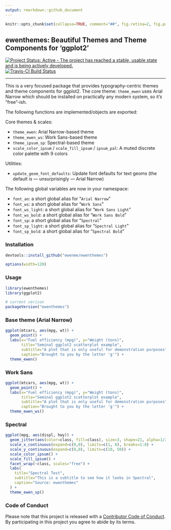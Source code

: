 ```yaml
---
output: rmarkdown::github_document
---
```

```r
knitr::opts_chunk$set(collapse=TRUE, comment="##", fig.retina=2, fig.path = "README_figs/README-")
```

## ewenthemes: Beautiful Themes and Theme Components for 'ggplot2'

[![Project Status: Active - The project has reached a stable, usable state and is being actively developed.](http://www.repostatus.org/badges/0.1.0/active.svg)](http://www.repostatus.org/#active)
[![Travis-CI Build Status](https://travis-ci.org/ewenme/ewenthemes.svg?branch=master)](https://travis-ci.org/ewenme/ewenthemes)

----

This is a very focused package that provides typography-centric themes and theme components for ggplot2. The core theme: `theme_ewen` uses Arial Narrow which should be installed on practically any modern system, so it's "free"-ish.

The following functions are implemented/objects are exported:

Core themes & scales:

- `theme_ewen`: Arial Narrow-based theme
- `theme_ewen_ws`: Work Sans-based theme
- `theme_ipsum_sp`: Spectral-based theme
- `scale_color_ipsum` / `scale_fill_ipsum` / `ipsum_pal`: A muted discrete color palette with 9 colors

Utilities:

- `update_geom_font_defaults`:	Update font defaults for text geoms (the default is — unsurprisingly — Arial Narrow)

The following global variables are now in your namespace:

- `font_an`: a short global alias for "`Arial Narrow`"
- `font_ws`: a short global alias for "`Work Sans`"
- `font_ws_light`: a short global alias for "`Work Sans Light`"
- `font_ws_bold`: a short global alias for "`Work Sans Bold`"
- `font_sp`: a short global alias for "`Spectral`"
- `font_sp_light`: a short global alias for "`Spectral Light`"
- `font_sp_bold`: a short global alias for "`Spectral Bold`"


### Installation

```r
devtools::install_github("ewenme/ewenthemes")
```

```r
options(width=120)
```

### Usage

```r
library(ewenthemes)
library(ggplot2)

# current verison
packageVersion("ewenthemes")
```

### Base theme (Arial Narrow)

```r
ggplot(mtcars, aes(mpg, wt)) +
  geom_point() +
  labs(x="Fuel efficiency (mpg)", y="Weight (tons)",
       title="Seminal ggplot2 scatterplot example",
       subtitle="A plot that is only useful for demonstration purposes",
       caption="Brought to you by the letter 'g'") + 
  theme_ewen()
```

### Work Sans

```r
ggplot(mtcars, aes(mpg, wt)) +
  geom_point() +
  labs(x="Fuel efficiency (mpg)", y="Weight (tons)",
       title="Seminal ggplot2 scatterplot example",
       subtitle="A plot that is only useful for demonstration purposes",
       caption="Brought to you by the letter 'g'") + 
  theme_ewen_ws()
```

### Spectral

```r
ggplot(mpg, aes(displ, hwy)) +
  geom_jitter(aes(color=class, fill=class), size=3, shape=21, alpha=1/2) +
  scale_x_continuous(expand=c(0,0), limits=c(1, 8), breaks=1:8) +
  scale_y_continuous(expand=c(0,0), limits=c(10, 50)) +
  scale_color_ipsum() +
  scale_fill_ipsum() +
  facet_wrap(~class, scales="free") +
  labs(
    title="Spectral Test",
    subtitle="This is a subtitle to see how it looks in Spectral",
    caption="Source: ewenthemes"
  ) +
  theme_ewen_sp()

```


### Code of Conduct

Please note that this project is released with a [Contributor Code of Conduct](CONDUCT.md). By participating in this project you agree to abide by its terms.


